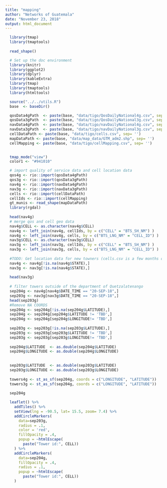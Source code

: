 ```yaml
---
title: "mapping"
author: "Networks of Guatemala"
date: "November 23, 2018"
output: html_document
---
```




```r
  library(tmap)
  library(tmaptools)
  
  read_shape()
```

```r
  # Set up the doc environment 
  library(knitr)
  library(ggplot2)
  library(dplyr)
  library(kableExtra)
  library(tmap)
  library(tmaptools)
  library(htmltools)

  source("../../utils.R")
  base  <- baseDir()

  qosData4gPath  <- paste(base, "data/tigo/QosDailyNational4g.csv", sep= '')
  qosData3gPath  <- paste(base, "data/tigo/QosDailyNational3g.csv", sep= '')
  navData4gPath  <- paste(base, "data/tigo/navDailyNational4g.csv", sep= '')
  navData3gPath  <- paste(base, "data/tigo/navDailyNational3g.csv", sep= '')
  cellDataPath <- paste(base, "data/tigo/cells.csv", sep= '')    
  mapDataPath <- paste(base, "data/map_data/GTM_adm2.shp", sep= '')    
  cellMapping <- paste(base, "data/tigo/cellMapping.csv", sep= '')    

  
  tmap_mode("view")
  color1 <- "#941010"
```

```r
  # import quality of service data and cell location data
  qos4g <- rio::import(qosData4gPath)
  qos3g <- rio::import(qosData3gPath)
  nav4g <- rio::import(navData4gPath)
  nav3g <- rio::import(navData3gPath)
  cells <- rio::import(cellDataPath)
  cellIds <- rio::import(cellMapping)
  gt_munis <- read_shape(mapDataPath)
  library(rgdal)  
 
  head(nav4g) 
  # merge qos and cell geo data
  nav4g$CELL <- as.character(nav4g$CELL)
  nav4g <- left_join(nav4g, cellIds, by = c("CELL" = "BTS_SH_NM") )
  nav4g <- left_join(nav4g, cells, by = c("BTS_LNG_NM" = "CELL_ID") )
  nav3g$CELL <- as.character(nav3g$CELL)
  nav3g <- left_join(nav3g, cellIds, by = c("CELL" = "BTS_SH_NM") )
  nav3g <- left_join(nav3g, cells, by = c("BTS_LNG_NM" = "CELL_ID") )
  
  #TODO: Get location data for new towners (cells.csv is a few months old)
  nav4g <- nav4g[!is.na(nav4g$STATE),]  
  nav3g <- nav3g[!is.na(nav4g$STATE),]  
  
  head(nav3g)
  
  # filter towers outside of the department of Quetzalatenango
  sep204g <- nav4g[nav4g$DATE_TIME == "20-SEP-18",]
  sep203g <- nav3g[nav3g$DATE_TIME == "20-SEP-18",]
  head(sep203g) 
  #Remove NA COORDS 
  sep204g <- sep204g[!is.na(sep204g$LATITUDE),]
  sep204g <- sep204g[sep204g$LATITUDE != 'TBD',]
  sep204g <- sep204g[sep204g$LONGITUDE!= 'TBD',]
  
  sep203g <- sep203g[!is.na(sep203g$LATITUDE),]
  sep203g <- sep203g[sep203g$LATITUDE != 'TBD',]
  sep203g <- sep203g[sep203g$LONGITUDE!= 'TBD',]
  
  sep204g$LATITUDE  <- as.double(sep204g$LATITUDE) 
  sep204g$LONGITUDE <- as.double(sep204g$LONGITUDE) 
  
  
  sep203g$LATITUDE  <- as.double(sep203g$LATITUDE) 
  sep203g$LONGITUDE <- as.double(sep203g$LONGITUDE) 
   
  towers4g <- st_as_sf(sep204g, coords = c("LONGITUDE", "LATITUDE"))
  towers3g <- st_as_sf(sep204g, coords = c("LONGITUDE", "LATITUDE"))
  
  sep204g

  leaflet() %>%
    addTiles() %>%
    setView(lng = -90.5, lat= 15.5, zoom= 7.4) %>%
    addCircleMarkers(
      data=sep203g,
      radius = .1, 
      color = 'red',
      fillOpacity = .4,
      popup = ~htmlEscape(
        paste("Tower id:", CELL))
    ) %>%
    addCircleMarkers(
      data=sep204g,
      fillOpacity = .4,
      radius = .1, 
      popup = ~htmlEscape(
        paste("Tower id:", CELL))
    )
```